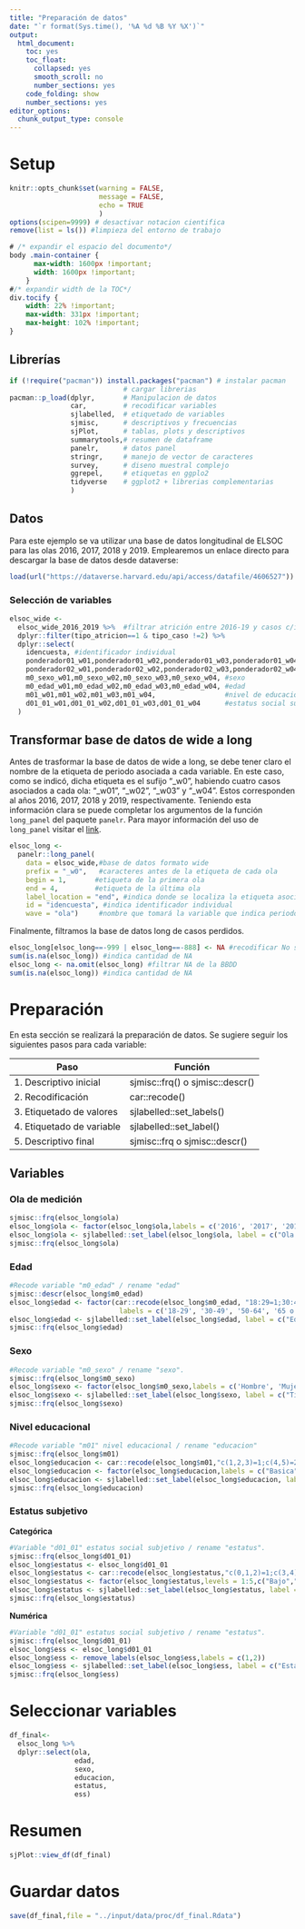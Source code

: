 ```yaml
---
title: "Preparación de datos"
date: "`r format(Sys.time(), '%A %d %B %Y %X')`"
output: 
  html_document: 
    toc: yes
    toc_float:
      collapsed: yes
      smooth_scroll: no
      number_sections: yes
    code_folding: show  
    number_sections: yes
editor_options: 
  chunk_output_type: console
---
```


# Setup

```r
knitr::opts_chunk$set(warning = FALSE, 
                      message = FALSE, 
                      echo = TRUE 
                      )
options(scipen=9999) # desactivar notacion cientifica
remove(list = ls()) #limpieza del entorno de trabajo
```

```css
# /* expandir el espacio del documento*/
body .main-container {
      max-width: 1600px !important;
      width: 1600px !important;
    }
#/* expandir width de la TOC*/
div.tocify {
    width: 22% !important;
    max-width: 331px !important;
    max-height: 102% !important;
}
```

## Librerías

```r
if (!require("pacman")) install.packages("pacman") # instalar pacman
                            # cargar librerias
pacman::p_load(dplyr,       # Manipulacion de datos 
               car,         # recodificar variables
               sjlabelled,  # etiquetado de variables
               sjmisc,      # descriptivos y frecuencias
               sjPlot,      # tablas, plots y descriptivos
               summarytools,# resumen de dataframe
               panelr,      # datos panel 
               stringr,     # manejo de vector de caracteres
               survey,      # diseno muestral complejo
               ggrepel,     # etiquetas en ggplo2
               tidyverse    # ggplot2 + librerias complementarias
               )
```

## Datos

Para este ejemplo se va utilizar una base de datos longitudinal de ELSOC para las olas 2016, 2017, 2018 y 2019. Emplearemos un enlace directo para descargar la base de datos desde dataverse:

```r
load(url("https://dataverse.harvard.edu/api/access/datafile/4606527"))
```

### Selección de variables

```r
elsoc_wide <- 
  elsoc_wide_2016_2019 %>%  #filtrar atrición entre 2016-19 y casos c/inconsistencias mayores
  dplyr::filter(tipo_atricion==1 & tipo_caso !=2) %>% 
  dplyr::select(
    idencuesta, #identificador individual
    ponderador01_w01,ponderador01_w02,ponderador01_w03,ponderador01_w04, #ponderador población
    ponderador02_w01,ponderador02_w02,ponderador02_w03,ponderador02_w04, #ponderador sexo
    m0_sexo_w01,m0_sexo_w02,m0_sexo_w03,m0_sexo_w04, #sexo
    m0_edad_w01,m0_edad_w02,m0_edad_w03,m0_edad_w04, #edad
    m01_w01,m01_w02,m01_w03,m01_w04,                 #nivel de educación
    d01_01_w01,d01_01_w02,d01_01_w03,d01_01_w04      #estatus social subjetivo
  )
```

## Transformar base de datos de wide a long

Antes de trasformar la base de datos de wide a long, se debe tener claro el nombre de la etiqueta de periodo asociada a cada variable. En este caso, como se indicó, dicha etiqueta es el sufijo "_w0", habiendo cuatro casos asociados a cada ola: "_w01", "_w02", "_w03" y "_w04". Estos corresponden al años 2016, 2017, 2018 y 2019, respectivamente. Teniendo esta información clara se puede completar los argumentos de la función `long_panel` del paquete `panelr`. Para mayor información del uso de `long_panel` visitar el [link](https://rdrr.io/cran/panelr/man/long_panel.html).

```r
elsoc_long <- 
  panelr::long_panel(
    data = elsoc_wide,#base de datos formato wide
    prefix = "_w0",   #caracteres antes de la etiqueta de cada ola
    begin = 1,       #etiqueta de la primera ola
    end = 4,         #etiqueta de la última ola
    label_location = "end", #indica donde se localiza la etiqueta asociada a la ola
    id = "idencuesta", #indica identificador individual
    wave = "ola")     #nombre que tomará la variable que indica periodo. 
```

Finalmente, filtramos la base de datos long de casos perdidos.

```r
elsoc_long[elsoc_long==-999 | elsoc_long==-888] <- NA #recodificar No sabe y No responde en NA
sum(is.na(elsoc_long)) #indica cantidad de NA
elsoc_long <- na.omit(elsoc_long) #filtrar NA de la BBDD
sum(is.na(elsoc_long)) #indica cantidad de NA
```

# Preparación

En esta sección se realizará la preparación de datos. Se sugiere seguir los siguientes pasos para cada variable:

| Paso                      | Función                         |
|---------------------------|---------------------------------|
| 1. Descriptivo inicial    | sjmisc::frq() o sjmisc::descr() |
| 2. Recodificación         | car::recode()                   |
| 3. Etiquetado de valores  | sjlabelled::set_labels()        |
| 4. Etiquetado de variable | sjlabelled::set_label()         |
| 5. Descriptivo final      | sjmisc::frq o sjmisc::descr()   |

## Variables 

### Ola de medición

```r
sjmisc::frq(elsoc_long$ola)
elsoc_long$ola <- factor(elsoc_long$ola,labels = c('2016', '2017', '2018', '2019'),ordered = T)
elsoc_long$ola <- sjlabelled::set_label(elsoc_long$ola, label = c("Ola de Medición"))
sjmisc::frq(elsoc_long$ola)
```

### Edad

```r
#Recode variable "m0_edad" / rename "edad"
sjmisc::descr(elsoc_long$m0_edad)
elsoc_long$edad <- factor(car::recode(elsoc_long$m0_edad, "18:29=1;30:49=2;50:64=3;65:150=4"),
                           labels = c('18-29', '30-49', '50-64', '65 o más'))
elsoc_long$edad <- sjlabelled::set_label(elsoc_long$edad, label = c("Edad en Tramos")) 
sjmisc::frq(elsoc_long$edad)
```
### Sexo

```r
#Recode variable "m0_sexo" / rename "sexo".
sjmisc::frq(elsoc_long$m0_sexo)
elsoc_long$sexo <- factor(elsoc_long$m0_sexo,labels = c('Hombre', 'Mujer'))
elsoc_long$sexo <- sjlabelled::set_label(elsoc_long$sexo, label = c("Tipo de sexo"))
sjmisc::frq(elsoc_long$sexo)
```

### Nivel educacional

```r
#Recode variable "m01" nivel educacional / rename "educacion"
sjmisc::frq(elsoc_long$m01)
elsoc_long$educacion <- car::recode(elsoc_long$m01,"c(1,2,3)=1;c(4,5)=2;c(6,7)=3;c(8,9,10)=4")
elsoc_long$educacion <- factor(elsoc_long$educacion,labels = c("Basica","Media","Tecnica","Universitaria"))
elsoc_long$educacion <- sjlabelled::set_label(elsoc_long$educacion, label = c("Nivel Educacional"))
sjmisc::frq(elsoc_long$educacion)
```

### Estatus subjetivo

**Categórica**

```r
#Variable "d01_01" estatus social subjetivo / rename "estatus".
sjmisc::frq(elsoc_long$d01_01)
elsoc_long$estatus <- elsoc_long$d01_01
elsoc_long$estatus <- car::recode(elsoc_long$estatus,"c(0,1,2)=1;c(3,4)=2;c(5,6)=3;c(7,8)=4;c(9,10,11)=5") 
elsoc_long$estatus <- factor(elsoc_long$estatus,levels = 1:5,c("Bajo","Medio bajo","Medio","Medio alto","Alto"))
elsoc_long$estatus <- sjlabelled::set_label(elsoc_long$estatus, label = c("Estatus Social Subjetivo")) 
sjmisc::frq(elsoc_long$estatus)
```

**Numérica**

```r
#Variable "d01_01" estatus social subjetivo / rename "estatus".
sjmisc::frq(elsoc_long$d01_01)
elsoc_long$ess <- elsoc_long$d01_01
elsoc_long$ess <- remove_labels(elsoc_long$ess,labels = c(1,2))
elsoc_long$ess <- sjlabelled::set_label(elsoc_long$ess, label = c("Estatus Social Subjetivo (c)")) 
sjmisc::frq(elsoc_long$ess)
```

# Seleccionar variables

```r
df_final<- 
  elsoc_long %>%
  dplyr::select(ola,
                edad,
                sexo,
                educacion,
                estatus,
                ess)
```

# Resumen 

```r
sjPlot::view_df(df_final)
```

# Guardar datos

```r
save(df_final,file = "../input/data/proc/df_final.Rdata")
```



